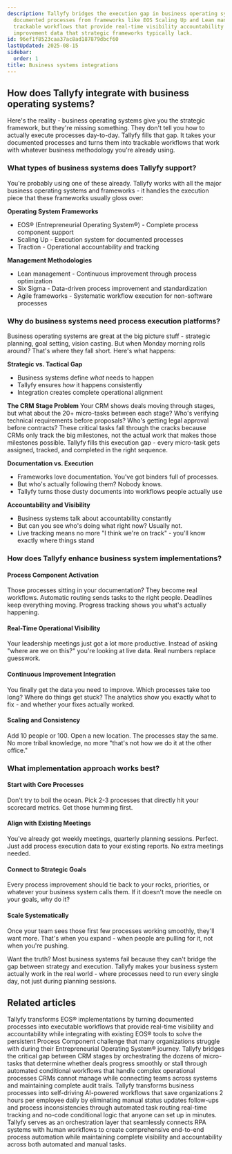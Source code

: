 ```yaml
---
description: Tallyfy bridges the execution gap in business operating systems by transforming
  documented processes from frameworks like EOS Scaling Up and Lean management into
  trackable workflows that provide real-time visibility accountability and continuous
  improvement data that strategic frameworks typically lack.
id: 96ef1f8523caa37ac8ad187879dbcf60
lastUpdated: 2025-08-15
sidebar:
  order: 1
title: Business systems integrations
---
```


## How does Tallyfy integrate with business operating systems?

Here's the reality - business operating systems give you the strategic framework, but they're missing something. They don't tell you how to actually execute processes day-to-day. Tallyfy fills that gap. It takes your documented processes and turns them into trackable workflows that work with whatever business methodology you're already using.

### What types of business systems does Tallyfy support?

You're probably using one of these already. Tallyfy works with all the major business operating systems and frameworks - it handles the execution piece that these frameworks usually gloss over:

**Operating System Frameworks**
- EOS® (Entrepreneurial Operating System®) - Complete process component support
- Scaling Up - Execution system for documented processes  
- Traction - Operational accountability and tracking

**Management Methodologies**
- Lean management - Continuous improvement through process optimization
- Six Sigma - Data-driven process improvement and standardization
- Agile frameworks - Systematic workflow execution for non-software processes

### Why do business systems need process execution platforms?

Business operating systems are great at the big picture stuff - strategic planning, goal setting, vision casting. But when Monday morning rolls around? That's where they fall short. Here's what happens:

**Strategic vs. Tactical Gap**
- Business systems define *what* needs to happen
- Tallyfy ensures *how* it happens consistently  
- Integration creates complete operational alignment

**The CRM Stage Problem**
Your CRM shows deals moving through stages, but what about the 20+ micro-tasks between each stage? Who's verifying technical requirements before proposals? Who's getting legal approval before contracts? These critical tasks fall through the cracks because CRMs only track the big milestones, not the actual work that makes those milestones possible. Tallyfy fills this execution gap - every micro-task gets assigned, tracked, and completed in the right sequence.

**Documentation vs. Execution**
- Frameworks love documentation. You've got binders full of processes.
- But who's actually following them? Nobody knows.
- Tallyfy turns those dusty documents into workflows people actually use

**Accountability and Visibility**
- Business systems talk about accountability constantly
- But can you see who's doing what right now? Usually not.
- Live tracking means no more "I think we're on track" - you'll know exactly where things stand

### How does Tallyfy enhance business system implementations?

#### **Process Component Activation**
Those processes sitting in your documentation? They become real workflows. Automatic routing sends tasks to the right people. Deadlines keep everything moving. Progress tracking shows you what's actually happening.

#### **Real-Time Operational Visibility**  
Your leadership meetings just got a lot more productive. Instead of asking "where are we on this?" you're looking at live data. Real numbers replace guesswork.

#### **Continuous Improvement Integration**
You finally get the data you need to improve. Which processes take too long? Where do things get stuck? The analytics show you exactly what to fix - and whether your fixes actually worked.

#### **Scaling and Consistency**
Add 10 people or 100. Open a new location. The processes stay the same. No more tribal knowledge, no more "that's not how we do it at the other office."

### What implementation approach works best?

#### **Start with Core Processes**
Don't try to boil the ocean. Pick 2-3 processes that directly hit your scorecard metrics. Get those humming first.

#### **Align with Existing Meetings**
You've already got weekly meetings, quarterly planning sessions. Perfect. Just add process execution data to your existing reports. No extra meetings needed.

#### **Connect to Strategic Goals**  
Every process improvement should tie back to your rocks, priorities, or whatever your business system calls them. If it doesn't move the needle on your goals, why do it?

#### **Scale Systematically**
Once your team sees those first few processes working smoothly, they'll want more. That's when you expand - when people are pulling for it, not when you're pushing.

Want the truth? Most business systems fail because they can't bridge the gap between strategy and execution. Tallyfy makes your business system actually work in the real world - where processes need to run every single day, not just during planning sessions.


## Related articles
<CardGrid>
<LinkTitleCard header="<b>Business Systems > EOS integration and process component support</b>" href="/products/pro/integrations/business-systems/eos-integration/" > Tallyfy transforms EOS® implementations by turning documented processes into executable workflows that provide real-time visibility and accountability while integrating with existing EOS® tools to solve the persistent Process Component challenge that many organizations struggle with during their Entrepreneurial Operating System® journey. </LinkTitleCard>
<LinkTitleCard header="<b>Middleware > Integrate to your CRM or ERP</b>" href="/products/pro/integrations/middleware/integrate-into-crm/" > Tallyfy bridges the critical gap between CRM stages by orchestrating the dozens of micro-tasks that determine whether deals progress smoothly or stall through automated conditional workflows that handle complex operational processes CRMs cannot manage while connecting teams across systems and maintaining complete audit trails. </LinkTitleCard>
<LinkTitleCard header="<b>Introduction</b>" href="/products/pro/" > Tallyfy transforms business processes into self-driving AI-powered workflows that save organizations 2 hours per employee daily by eliminating manual status updates follow-ups and process inconsistencies through automated task routing real-time tracking and no-code conditional logic that anyone can set up in minutes. </LinkTitleCard>
<LinkTitleCard header="<b>Open Api > Combining RPA systems and human operators</b>" href="/products/pro/integrations/open-api/how-does-tallyfy-combine-rpa-systems-and-human-operators/" > Tallyfy serves as an orchestration layer that seamlessly connects RPA systems with human workflows to create comprehensive end-to-end process automation while maintaining complete visibility and accountability across both automated and manual tasks. </LinkTitleCard>
</CardGrid>